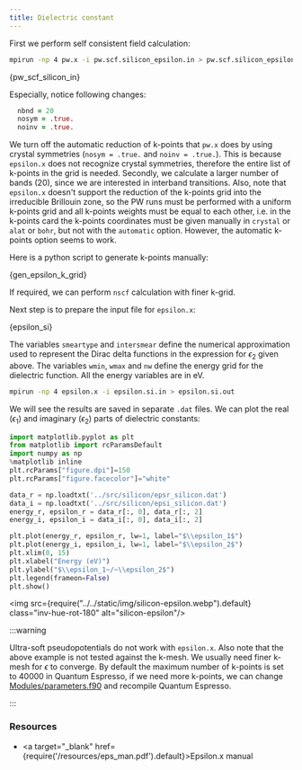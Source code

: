 ```yaml
---
title: Dielectric constant
---
```


First we perform self consistent field calculation:

```bash
mpirun -np 4 pw.x -i pw.scf.silicon_epsilon.in > pw.scf.silicon_epsilon.out
```


<CodeBlock language="bash" title="src/silicon/pw.scf.silicon_epsilon.in" showLineNumbers>{pw_scf_silicon_in}</CodeBlock>

Especially, notice following changes:

```fortran
  nbnd = 20
  nosym = .true.
  noinv = .true.
```

We turn off the automatic reduction of k-points that `pw.x` does by using
crystal symmetries (`nosym = .true.` and `noinv = .true.`). This is because
`epsilon.x` does not recognize crystal symmetries, therefore the entire list of
k-points in the grid is needed. Secondly, we calculate a larger number of bands
(20), since we are interested in interband transitions. Also, note that
`epsilon.x` doesn't support the reduction of the k-points grid into the
irreducible Brillouin zone, so the PW runs must be performed with a uniform
k-points grid and all k-points weights must be equal to each other, i.e. in the
k-points card the k-points coordinates must be given manually in `crystal` or
`alat` or `bohr`, but not with the `automatic` option. However, the automatic
k-points option seems to work.

Here is a python script to generate k-points manually:


<CodeBlock language="bash" title="scripts/gen_epsilon_k_grid.py" showLineNumbers>{gen_epsilon_k_grid}</CodeBlock>

If required, we can perform `nscf` calculation with finer k-grid.

Next step is to prepare the input file for `epsilon.x`:


<CodeBlock language="bash" title="src/silicon/epsilon.si.in" showLineNumbers>{epsilon_si}</CodeBlock>

The variables `smeartype` and `intersmear` define the numerical approximation
used to represent the Dirac delta functions in the expression for $\epsilon_2$
given above. The variables `wmin`, `wmax` and `nw` define the energy grid for
the dielectric function. All the energy variables are in eV.

```bash
mpirun -np 4 epsilon.x -i epsilon.si.in > epsilon.si.out
```

We will see the results are saved in separate `.dat` files. We can plot the real
($\epsilon_1$) and imaginary ($\epsilon_2$) parts of dielectric constants:

```py
import matplotlib.pyplot as plt
from matplotlib import rcParamsDefault
import numpy as np
%matplotlib inline
plt.rcParams["figure.dpi"]=150
plt.rcParams["figure.facecolor"]="white"

data_r = np.loadtxt('../src/silicon/epsr_silicon.dat')
data_i = np.loadtxt('../src/silicon/epsi_silicon.dat')
energy_r, epsilon_r = data_r[:, 0], data_r[:, 2]
energy_i, epsilon_i = data_i[:, 0], data_i[:, 2]

plt.plot(energy_r, epsilon_r, lw=1, label="$\\epsilon_1$")
plt.plot(energy_i, epsilon_i, lw=1, label="$\\epsilon_2$")
plt.xlim(0, 15)
plt.xlabel("Energy (eV)")
plt.ylabel("$\\epsilon_1~/~\\epsilon_2$")
plt.legend(frameon=False)
plt.show()
```
<img src={require("../../static/img/silicon-epsilon.webp").default} class="inv-hue-rot-180" alt="silicon-epsilon"/>

:::warning

Ultra-soft pseudopotentials do not work with `epsilon.x`. Also note that the
above example is not tested against the k-mesh. We usually need finer k-mesh for
$\epsilon$ to converge. By default the maximum number of k-points is set to
40000 in Quantum Espresso, if we need more k-points, we can change
[Modules/parameters.f90](https://gitlab.com/QEF/q-e/-/blob/develop/Modules/parameters.f90)
and recompile Quantum Espresso.

:::

### Resources

- <a target="_blank" href={require('/resources/eps_man.pdf').default}>Epsilon.x manual</a>
